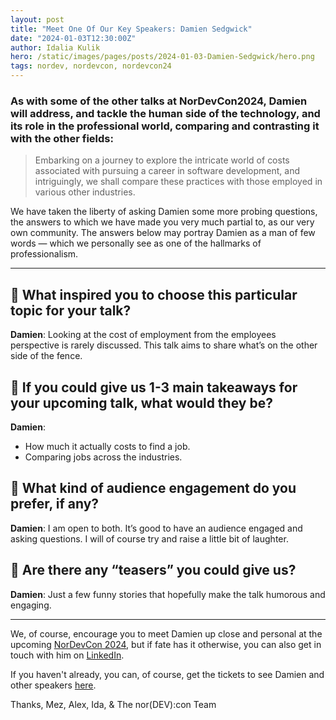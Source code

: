 ```yaml
---
layout: post
title: "Meet One Of Our Key Speakers: Damien Sedgwick"
date: "2024-01-03T12:30:00Z"
author: Idalia Kulik
hero: /static/images/pages/posts/2024-01-03-Damien-Sedgwick/hero.png
tags: nordev, nordevcon, nordevcon24
---
```


### As with some of the other talks at NorDevCon2024, Damien will address, and tackle the human side of the technology, and its role in the professional world, comparing and contrasting it with the other fields:

> Embarking on a journey to explore the intricate world of costs associated with pursuing a career in software development, and intriguingly, we shall compare these practices with those employed in various other industries.

We have taken the liberty of asking Damien some more probing questions, the answers to which we have made you very much partial to, as our very own community. The answers below may portray Damien as a man of few words — which we personally see as one of the hallmarks of professionalism.

---

## 🌿 What inspired you to choose this particular topic for your talk?

**Damien**: Looking at the cost of employment from the employees perspective is rarely discussed. This talk aims to share what’s on the other side of the fence.

## 🌿 If you could give us 1-3 main takeaways for your upcoming talk, what would they be?

**Damien**:

* How much it actually costs to find a job.
* Comparing jobs across the industries.

## 🌿 What kind of audience engagement do you prefer, if any?

**Damien**: I am open to both. It’s good to have an audience engaged and asking questions. I will of course try and raise a little bit of laughter.

## 🌿 Are there any “teasers” you could give us?

**Damien**: Just a few funny stories that hopefully make the talk humorous and engaging.

---

We, of course, encourage you to meet Damien up close and personal at the upcoming [NorDevCon 2024](https://ti.to/norfolkdevelopers/nordevcon-24), but if fate has it otherwise, you can also get in touch with him on [LinkedIn](https://www.linkedin.com/in/damiensedgwick).


If you haven't already, you can, of course, get the tickets to see Damien and other speakers [here](https://ti.to/norfolkdevelopers/nordevcon-24).

Thanks,
Mez, Alex, Ida, & The nor(DEV):con Team
